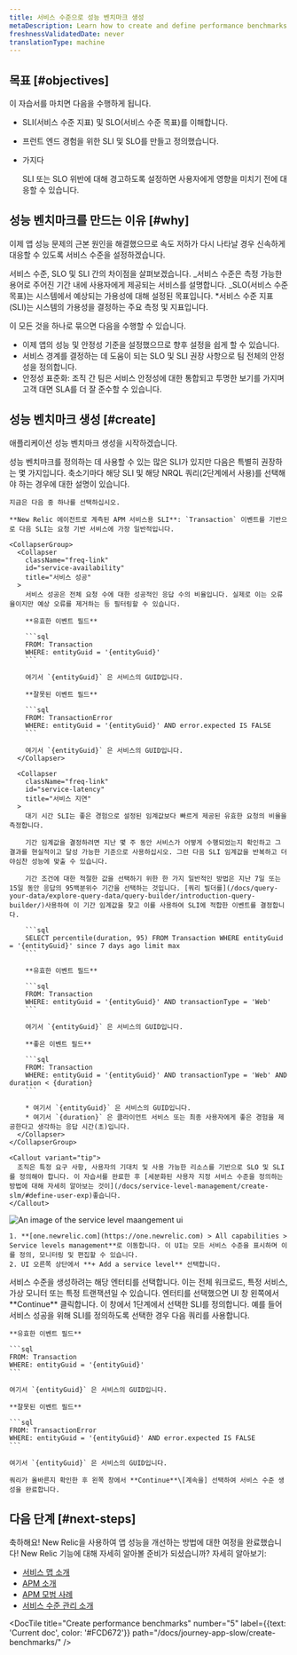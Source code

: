 ```yaml
---
title: 서비스 수준으로 성능 벤치마크 생성
metaDescription: Learn how to create and define performance benchmarks with service levels.
freshnessValidatedDate: never
translationType: machine
---
```



## 목표 [#objectives]

이 자습서를 마치면 다음을 수행하게 됩니다.

* SLI(서비스 수준 지표) 및 SLO(서비스 수준 목표)를 이해합니다.

* 프런트 엔드 경험을 위한 SLI 및 SLO를 만들고 정의했습니다.

* 가지다

  <InlinePopover type="alerts"/>

  SLI 또는 SLO 위반에 대해 경고하도록 설정하면 사용자에게 영향을 미치기 전에 대응할 수 있습니다.

## 성능 벤치마크를 만드는 이유 [#why]

이제 앱 성능 문제의 근본 원인을 해결했으므로 속도 저하가 다시 나타날 경우 신속하게 대응할 수 있도록 서비스 수준을 설정하겠습니다.

서비스 수준, SLO 및 SLI 간의 차이점을 살펴보겠습니다. _서비스 수준은 측정 가능한 용어로 주어진 기간 내에 사용자에게 제공되는 서비스를 설명합니다. _SLO(서비스 수준 목표)는 시스템에서 예상되는 가용성에 대해 설정된 목표입니다. \*서비스 수준 지표(SLI)는 시스템의 가용성을 결정하는 주요 측정 및 지표입니다.

이 모든 것을 하나로 묶으면 다음을 수행할 수 있습니다.

* 이제 앱의 성능 및 안정성 기준을 설정했으므로 향후 설정을 쉽게 할 수 있습니다.
* 서비스 경계를 결정하는 데 도움이 되는 SLO 및 SLI 권장 사항으로 팀 전체의 안정성을 정의합니다.
* 안정성 표준화: 조직 간 팀은 서비스 안정성에 대한 통합되고 투명한 보기를 가지며 고객 대면 SLA를 더 잘 준수할 수 있습니다.

## 성능 벤치마크 생성 [#create]

애플리케이션 성능 벤치마크 생성을 시작하겠습니다.

<Steps>
  <Step>
    성능 벤치마크를 정의하는 데 사용할 수 있는 많은 SLI가 있지만 다음은 특별히 권장하는 몇 가지입니다. 축소기마다 해당 SLI 및 해당 NRQL 쿼리(2단계에서 사용)를 선택해야 하는 경우에 대한 설명이 있습니다.

    지금은 다음 중 하나를 선택하십시오.

    **New Relic 에이전트로 계측된 APM 서비스용 SLI**: `Transaction` 이벤트를 기반으로 다음 SLI는 요청 기반 서비스에 가장 일반적입니다.

    <CollapserGroup>
      <Collapser
        className="freq-link"
        id="service-availability"
        title="서비스 성공"
      >
        서비스 성공은 전체 요청 수에 대한 성공적인 응답 수의 비율입니다. 실제로 이는 오류율이지만 예상 오류를 제거하는 등 필터링할 수 있습니다.

        **유효한 이벤트 필드**

        ```sql
        FROM: Transaction
        WHERE: entityGuid = '{entityGuid}'
        ```

        여기서 `{entityGuid}` 은 서비스의 GUID입니다.

        **잘못된 이벤트 필드**

        ```sql
        FROM: TransactionError
        WHERE: entityGuid = '{entityGuid}' AND error.expected IS FALSE
        ```

        여기서 `{entityGuid}` 은 서비스의 GUID입니다.
      </Collapser>

      <Collapser
        className="freq-link"
        id="service-latency"
        title="서비스 지연"
      >
        대기 시간 SLI는 좋은 경험으로 설정된 임계값보다 빠르게 제공된 유효한 요청의 비율을 측정합니다.

        기간 임계값을 결정하려면 지난 몇 주 동안 서비스가 어떻게 수행되었는지 확인하고 그 결과를 현실적이고 달성 가능한 기준으로 사용하십시오. 그런 다음 SLI 임계값을 반복하고 더 야심찬 성능에 맞출 수 있습니다.

        기간 조건에 대한 적절한 값을 선택하기 위한 한 가지 일반적인 방법은 지난 7일 또는 15일 동안 응답의 95백분위수 기간을 선택하는 것입니다. [쿼리 빌더를](/docs/query-your-data/explore-query-data/query-builder/introduction-query-builder/)사용하여 이 기간 임계값을 찾고 이를 사용하여 SLI에 적합한 이벤트를 결정합니다.

        ```sql
        SELECT percentile(duration, 95) FROM Transaction WHERE entityGuid = '{entityGuid}' since 7 days ago limit max
        ```

        **유효한 이벤트 필드**

        ```sql
        FROM: Transaction
        WHERE: entityGuid = '{entityGuid}' AND transactionType = 'Web'
        ```

        여기서 `{entityGuid}` 은 서비스의 GUID입니다.

        **좋은 이벤트 필드**

        ```sql
        FROM: Transaction
        WHERE: entityGuid = '{entityGuid}' AND transactionType = 'Web' AND duration < {duration}
        ```

        * 여기서 `{entityGuid}` 은 서비스의 GUID입니다.
        * 여기서 `{duration}` 은 클라이언트 서비스 또는 최종 사용자에게 좋은 경험을 제공한다고 생각하는 응답 시간(초)입니다.
      </Collapser>
    </CollapserGroup>

    <Callout variant="tip">
      조직은 특정 요구 사항, 사용자의 기대치 및 사용 가능한 리소스를 기반으로 SLO 및 SLI를 정의해야 합니다. 이 자습서를 완료한 후 [세분화된 사용자 지정 서비스 수준을 정의하는 방법에 대해 자세히 알아보는 것이](/docs/service-level-management/create-slm/#define-user-exp)좋습니다.
    </Callout>
  </Step>

  <Step>
    <img
      title="SLI ui"
      alt="An image of the service level maangement ui"
      src={sonicSliUiOverview}
    />

    1. **[one.newrelic.com](https://one.newrelic.com) > All capabilities > Service levels management**로 이동합니다. 이 UI는 모든 서비스 수준을 표시하며 이를 정의, 모니터링 및 편집할 수 있습니다.
    2. UI 오른쪽 상단에서 **+ Add a service level** 선택합니다.
  </Step>

  <Step>
    서비스 수준을 생성하려는 해당 엔터티를 선택합니다. 이는 전체 워크로드, 특정 서비스, 가상 모니터 또는 특정 트랜잭션일 수 있습니다. 엔터티를 선택했으면 UI 창 왼쪽에서 **Continue** 클릭합니다.
  </Step>

  <Step>
    이 창에서 1단계에서 선택한 SLI를 정의합니다. 예를 들어 서비스 성공을 위해 SLI를 정의하도록 선택한 경우 다음 쿼리를 사용합니다.

    **유효한 이벤트 필드**

    ```sql
    FROM: Transaction
    WHERE: entityGuid = '{entityGuid}'
    ```

    여기서 `{entityGuid}` 은 서비스의 GUID입니다.

    **잘못된 이벤트 필드**

    ```sql
    FROM: TransactionError
    WHERE: entityGuid = '{entityGuid}' AND error.expected IS FALSE
    ```

    여기서 `{entityGuid}` 은 서비스의 GUID입니다.

    쿼리가 올바른지 확인한 후 왼쪽 창에서 **Continue**\[계속을] 선택하여 서비스 수준 생성을 완료합니다.
  </Step>
</Steps>

## 다음 단계 [#next-steps]

축하해요! New Relic을 사용하여 앱 성능을 개선하는 방법에 대한 여정을 완료했습니다! New Relic 기능에 대해 자세히 알아볼 준비가 되셨습니까? 자세히 알아보기:

* [서비스 맵 소개](/docs/new-relic-solutions/new-relic-one/ui-data/service-maps/introduction-service-maps/)
* [APM 소개](/introduction-apm/)
* [APM 모범 사례](/docs/new-relic-solutions/best-practices-guides/full-stack-observability/apm-best-practices-guide/)
* [서비스 수준 관리 소개](/docs/service-level-management/intro-slm/)

<DocTiles numbered>
  <DocTile
    title="Prepare to triage your application"
    path="/docs/journey-app-slow/root-causes"
  />

  <DocTile
    title="Identify problematic transactions"
    path="/docs/journey-app-slow/problematic-transactions"
  />
</DocTiles>

<DocTiles>
  <DocTile
    title="Identify slow database queries"
    number="3"
    path="/docs/journey-app-slow/slow-database-queries"
  />

  <DocTile
    title="Identify slow external services"
    number="4"
    path="/docs/journey-app-slow/external-services"
  />

  <DocTile
    title="Create performance benchmarks"
    number="5"
    label={{text: 'Current doc', color: '#FCD672'}}
    path="/docs/journey-app-slow/create-benchmarks/"
  />
</DocTiles>